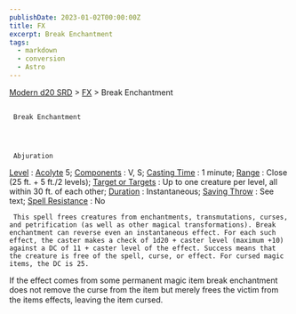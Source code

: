 ```yaml
---
publishDate: 2023-01-02T00:00:00Z
title: FX
excerpt: Break Enchantment
tags:
  - markdown
  - conversion
  - Astro
---
```


[Modern d20 SRD](/#modernD20) >
[FX](modern-d20-srd-fx-index) > Break Enchantment

##

     Break Enchantment




     Abjuration

[Level](modern-d20-srd-fx-level)
:
[Acolyte](modern-d20-srd-classes-advanced-acolyte)
5;
[Components](modern-d20-srd-fx-components)
: V, S;
[Casting Time](modern-d20-srd-fx-casting-time)
: 1 minute;
[Range](modern-d20-srd-fx-range)
: Close (25 ft. + 5 ft./2 levels);
[Target or Targets](modern-d20-srd-fx-target)
: Up to one creature per level, all within 30 ft. of each other;
[Duration](modern-d20-srd-fx-duration)
: Instantaneous;
[Saving Throw](modern-d20-srd-basics-saving-throws)
: See text;
[Spell Resistance](modern-d20-srd-special-abilities-spell-resistance)
: No

     This spell frees creatures from enchantments, transmutations, curses, and petrification (as well as other magical transformations). Break enchantment can reverse even an instantaneous effect. For each such effect, the caster makes a check of 1d20 + caster level (maximum +10) against a DC of 11 + caster level of the effect. Success means that the creature is free of the spell, curse, or effect. For cursed magic items, the DC is 25.

If the effect comes from some permanent magic item break enchantment does not remove the curse from the item but merely frees the victim from the items effects, leaving the item cursed.
